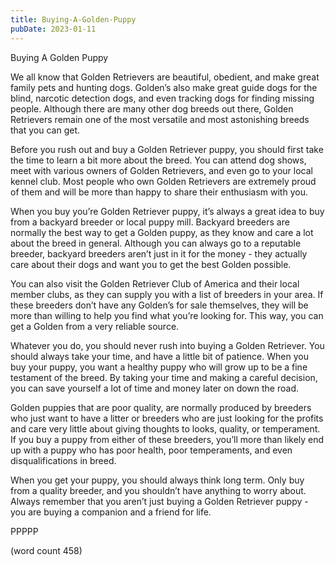 ```yaml
---
title: Buying-A-Golden-Puppy
pubDate: 2023-01-11
---
```


Buying A Golden Puppy

We all know that Golden Retrievers are beautiful, obedient, and make great family pets and hunting dogs.  Golden’s also make great guide dogs for the blind, narcotic detection dogs, and even tracking dogs for finding missing people.  Although there are many other dog breeds out there, Golden Retrievers remain one of the most versatile and most astonishing breeds that you can get.

Before you rush out and buy a Golden Retriever puppy, you should first take the time to learn a bit more about the breed.  You can attend dog shows, meet with various owners of Golden Retrievers, and even go to your local kennel club.  Most people who own Golden Retrievers are extremely proud of them and will be more than happy to share their enthusiasm with you.

When you buy you’re Golden Retriever puppy, it’s always a great idea to buy from a backyard breeder or local puppy mill. Backyard breeders are normally the best way to get a Golden puppy, as they know and care a lot about the breed in general.  Although you can always go to a reputable breeder, backyard breeders aren’t just in it for the money - they actually care about their dogs and want you to get the best Golden possible.

You can also visit the Golden Retriever Club of America and their local member clubs, as they can supply you with a list of breeders in your area.  If these breeders don’t have any Golden’s for sale themselves, they will be more than willing to help you find what you’re looking for.  This way, you can get a Golden from a very reliable source.

Whatever you do, you should never rush into buying a Golden Retriever.  You should always take your time, and have a little bit of patience.  When you buy your puppy, you want a healthy puppy who will grow up to be a fine testament of the breed.  By taking your time and making a careful decision, you can save yourself a lot of time and money later on down the road.

Golden puppies that are poor quality, are normally produced by breeders who just want to have a litter or breeders who are just looking for the profits and care very little about giving thoughts to looks, quality, or temperament.  If you buy a puppy from either of these breeders, you’ll more than likely end up with a puppy who has poor health, poor temperaments, and even disqualifications in breed.

When you get your puppy, you should always think long term.  Only buy from a quality breeder, and you shouldn’t have anything to worry about.  Always remember that you aren’t just buying a Golden Retriever puppy - you are buying a companion and a friend for life.

PPPPP

(word count 458)